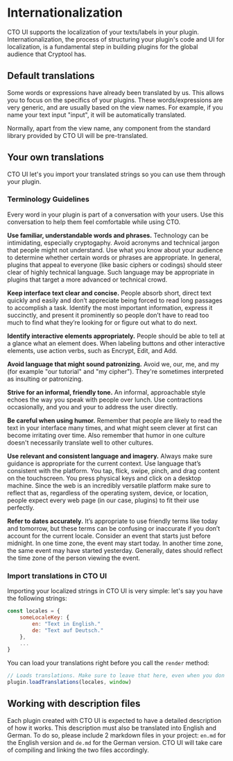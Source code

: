 # Internationalization
CTO UI supports the localization of your texts/labels in your plugin. Internationalization, the process of structuring your plugin's code and UI for localization, is a fundamental step in building plugins for the global audience that Cryptool has.

## Default translations
Some words or expressions have already been translated by us. This allows you to focus on the specifics of your plugins. These words/expressions are very generic, and are usually based on the view names. For example, if you name your text input "input", it will be automatically translated.

Normally, apart from the view name, any component from the standard library provided by CTO UI will be pre-translated.

## Your own translations
CTO UI let's you import your translated strings so you can use them through your plugin.

### Terminology Guidelines
Every word in your plugin is part of a conversation with your users. Use this conversation to help them feel comfortable while using CTO.

**Use familiar, understandable words and phrases.** Technology can be intimidating, especially cryptogaphy. Avoid acronyms and technical jargon that people might not understand. Use what you know about your audience to determine whether certain words or phrases are appropriate. In general, plugins that appeal to everyone (like basic ciphers or codings) should steer clear of highly technical language. Such language may be appropriate in plugins that target a more advanced or technical crowd.

**Keep interface text clear and concise.** People absorb short, direct text quickly and easily and don’t appreciate being forced to read long passages to accomplish a task. Identify the most important information, express it succinctly, and present it prominently so people don’t have to read too much to find what they’re looking for or figure out what to do next.

**Identify interactive elements appropriately.** People should be able to tell at a glance what an element does. When labeling buttons and other interactive elements, use action verbs, such as Encrypt, Edit, and Add.

**Avoid language that might sound patronizing.** Avoid we, our, me, and my (for example "our tutorial" and "my cipher"). They're sometimes interpreted as insulting or patronizing.

**Strive for an informal, friendly tone.** An informal, approachable style echoes the way you speak with people over lunch. Use contractions occasionally, and you and your to address the user directly.

**Be careful when using humor.** Remember that people are likely to read the text in your interface many times, and what might seem clever at first can become irritating over time. Also remember that humor in one culture doesn't necessarily translate well to other cultures.

**Use relevant and consistent language and imagery.** Always make sure guidance is appropriate for the current context. Use language that’s consistent with the platform. You tap, flick, swipe, pinch, and drag content on the touchscreen. You press physical keys and click on a desktop machine. Since the web is an incredibly versatile platform make sure to reflect that as, regardless of the operating system, device, or location, people expect every web page (in our case, plugins) to fit their use perfectly.

**Refer to dates accurately.** It’s appropriate to use friendly terms like today and tomorrow, but these terms can be confusing or inaccurate if you don’t account for the current locale. Consider an event that starts just before midnight. In one time zone, the event may start today. In another time zone, the same event may have started yesterday. Generally, dates should reflect the time zone of the person viewing the event.

### Import translations in CTO UI
Importing your localized strings in CTO UI is very simple: let's say you have the following strings:
```js
const locales = {
    someLocaleKey: {
        en: "Text in English."
        de: "Text auf Deutsch."
    },
    ...
}
```

You can load your translations right before you call the `render` method:

```js
// Loads translations. Make sure to leave that here, even when you don't need to translate anything!
plugin.loadTranslations(locales, window)
```

## Working with description files
Each plugin created with CTO UI is expected to have a detailed description of how it works. This description must also be translated into English and German. To do so, please include 2 markdown files in your project: `en.md` for the English version and `de.md` for the German version. CTO UI will take care of compiling and linking the two files accordingly.